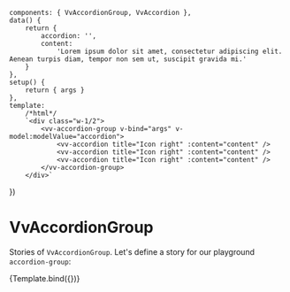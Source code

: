 
<Meta
	title="Components/AccordionGroup"
	component={VvAccordionGroup}
	args={{}}
/>

	components: { VvAccordionGroup, VvAccordion },
	data() {
		return {
			accordion: '',
			content:
				'Lorem ipsum dolor sit amet, consectetur adipiscing elit. Aenean turpis diam, tempor non sem ut, suscipit gravida mi.'
		}
	},
	setup() {
		return { args }
	},
	template:
		/*html*/
		`<div class="w-1/2">
			<vv-accordion-group v-bind="args" v-model:modelValue="accordion">
				<vv-accordion title="Icon right" :content="content" />
				<vv-accordion title="Icon right" :content="content" />
				<vv-accordion title="Icon right" :content="content" />
			</vv-accordion-group>
        </div>`
})

# VvAccordionGroup

Stories of `VvAccordionGroup`.
Let's define a story for our playground `accordion-group`:

<Canvas>
	<Story name="vv-accordion-group" args={{}}>
		{Template.bind({})}
	</Story>
</Canvas>
